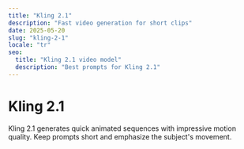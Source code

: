 ```yaml
---
title: "Kling 2.1"
description: "Fast video generation for short clips"
date: 2025-05-20
slug: "kling-2-1"
locale: "tr"
seo:
  title: "Kling 2.1 video model"
  description: "Best prompts for Kling 2.1"
---
```


# Kling 2.1

Kling 2.1 generates quick animated sequences with impressive motion quality.
Keep prompts short and emphasize the subject's movement.
